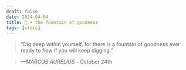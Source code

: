 ```yaml
---
draft: false 
date: 2024-04-04
title: 🗿 • the fountain of goodness
tags: [stoic]
---
```


>  “Dig deep within yourself, for there is a fountain of goodness ever ready to flow if you will keep digging.”

> *—MARCUS AURELIUS* - October 24th